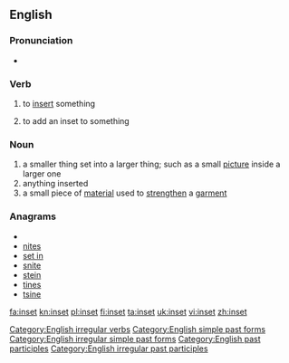 ==English==

===Pronunciation===
*{{IPA|/'ɪnsεt/}}

===Verb===
{{en-verb|insets|insetting|inset}}

# {{transitive}} to [[insert]] something
# {{transitive}} to add an inset to something

===Noun===
{{en-noun}}

# a smaller thing set into a larger thing; such as a small [[picture]] inside a larger one
# anything inserted
# a small piece of [[material]] used to [[strengthen]] a [[garment]]

===Anagrams===
* {{alphagram|einst}}
* [[nites#English|nites]]
* [[set in#English|set in]]
* [[snite#English|snite]]
* [[stein#English|stein]]
* [[tines#English|tines]]
* [[tsine#English|tsine]]

[[Category:English irregular verbs]]
[[Category:English simple past forms]]
[[Category:English irregular simple past forms]]
[[Category:English past participles]]
[[Category:English irregular past participles]]

[[fa:inset]]
[[kn:inset]]
[[pl:inset]]
[[fi:inset]]
[[ta:inset]]
[[uk:inset]]
[[vi:inset]]
[[zh:inset]]